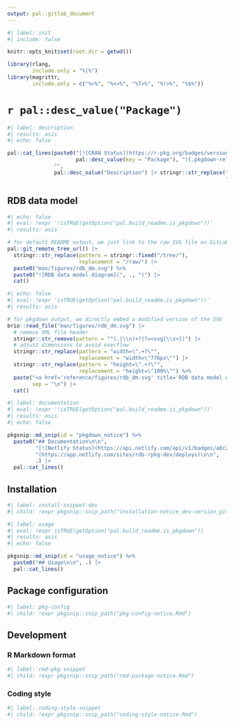 ```yaml
---
output: pal::gitlab_document
---
```


```r
#| label: init
#| include: false

knitr::opts_knit$set(root.dir = getwd())

library(rlang,
        include.only = "%|%")
library(magrittr,
        include.only = c("%>%", "%<>%", "%T>%", "%!>%", "%$%"))
```

# `r pal::desc_value("Package")`

```r
#| label: description
#| results: asis
#| echo: false

pal::cat_lines(paste0("[![CRAN Status](https://r-pkg.org/badges/version/", pal::desc_value(key = "Package"), ")](https://cran.r-project.org/package=",
                      pal::desc_value(key = "Package"), "){.pkgdown-release}"),
               "",
               pal::desc_value("Description") |> stringr::str_replace("(Centre for Democracy Studies Aarau \\(ZDA\\))",
                                                                      "[\\1](https://www.zdaarau.ch/en/)"))
```

## RDB data model

```r
#| echo: false
#| eval: !expr '!isTRUE(getOption("pal.build_readme.is_pkgdown"))'
#| results: asis

# for default README output, we just link to the raw SVG file on GitLab
pal::git_remote_tree_url() |>
  stringr::str_replace(pattern = stringr::fixed("/tree/"),
                       replacement = "/raw/") |>
  paste0("man/figures/rdb_dm.svg") %>%
  paste0("![RDB data model diagram](", ., ")") |>
  cat()
```

```r
#| echo: false
#| eval: !expr 'isTRUE(getOption("pal.build_readme.is_pkgdown"))'
#| results: asis

# for pkgdown output, we directly embed a modified version of the SVG
brio::read_file("man/figures/rdb_dm.svg") |>
  # remove XML file header
  stringr::str_remove(pattern = "^(.|\\n)+?(?=<svg[\\s>])") |>
  # adjust dimensions to avoid overflow
  stringr::str_replace(pattern = "width=\".+?\"",
                       replacement = "width=\"776px\"") |>
  stringr::str_replace(pattern = "height=\".+?\"",
                       replacement = "height=\"100%\"") %>%
  paste("<a href='reference/figures/rdb_dm.svg' title='RDB data model diagram'>", ., "</a>",
        sep = "\n") |>
  cat()
```

```r
#| label: documentation
#| eval: !expr '!isTRUE(getOption("pal.build_readme.is_pkgdown"))'
#| results: asis
#| echo: false

pkgsnip::md_snip(id = "pkgdown_notice") %>%
  paste0("## Documentation\n\n",
         "[![Netlify Status](https://api.netlify.com/api/v1/badges/a8c23b19-d831-4621-81a8-0a5a346c3df9/deploy-status)]",
         "(https://app.netlify.com/sites/rdb-rpkg-dev/deploys)\n\n",
         .) |>
  pal::cat_lines()
```

## Installation

```r
#| label: install-snippet-dev
#| child: !expr pkgsnip::snip_path("installation-notice_dev-version_gitlab.Rmd")
```

```r
#| label: usage
#| eval: !expr isTRUE(getOption("pal.build_readme.is_pkgdown"))
#| results: asis
#| echo: false

pkgsnip::md_snip(id = "usage_notice") %>%
  paste0("## Usage\n\n", .) |>
  pal::cat_lines()
```

## Package configuration

```r
#| label: pkg-config
#| child: !expr pkgsnip::snip_path("pkg-config-notice.Rmd")
```

## Development

### R Markdown format

```r
#| label: rmd-pkg-snippet
#| child: !expr pkgsnip::snip_path("rmd-package-notice.Rmd")
```

### Coding style

```r
#| label: coding-style-snippet
#| child: !expr pkgsnip::snip_path("coding-style-notice.Rmd")
```
